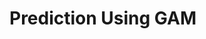 # Prediction Using GAM 

<!-- I use the following models for making predictions. -->

<!-- 1. Seasonal ARIMA -->
<!-- 2. Dynamic Regressions Models -->
<!-- 3. Bayesian Network -->
<!-- 4. Bayesian Structural Time Series Model -->
<!-- 5. Generalized Additive (Mixed) Models. -->


